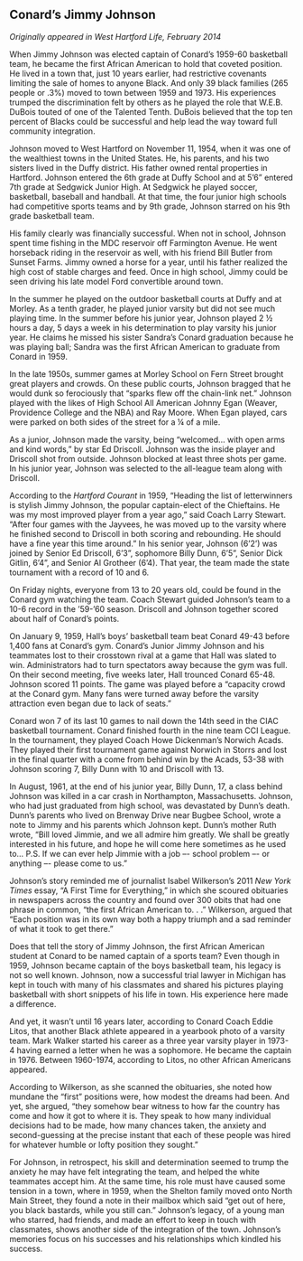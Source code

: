 ## Conard’s Jimmy Johnson {-}

*Originally appeared in West Hartford Life, February 2014*

When Jimmy Johnson was elected captain of Conard’s 1959-60 basketball team, he became the first African American to hold that coveted position. He lived in a town that, just 10 years earlier, had restrictive covenants limiting the sale of homes to anyone Black. And only 39 black families (265 people or .3%) moved to town between 1959 and 1973. His experiences trumped the discrimination felt by others as he played the role that W.E.B. DuBois touted of one of the Talented Tenth. DuBois believed that the top ten percent of Blacks could be successful and help lead the way toward full community integration.

Johnson moved to West Hartford on November 11, 1954, when it was one of the wealthiest towns in the United States. He, his parents, and his two sisters lived in the Duffy district. His father owned rental properties in Hartford. Johnson entered the 6th grade at Duffy School and at 5’6” entered 7th grade at Sedgwick Junior High. At Sedgwick he played soccer, basketball, baseball and handball. At that time, the four junior high schools had competitive sports teams and by 9th grade, Johnson starred on his 9th grade basketball team.

His family clearly was financially successful. When not in school, Johnson spent time fishing in the MDC reservoir off Farmington Avenue. He went horseback riding in the reservoir as well, with his friend Bill Butler from Sunset Farms. Jimmy owned a horse for a year, until his father realized the high cost of stable charges and feed. Once in high school, Jimmy could be seen driving his late model Ford convertible around town.

In the summer he played on the outdoor basketball courts at Duffy and at Morley. As a tenth grader, he played junior varsity but did not see much playing time. In the summer before his junior year, Johnson played 2 ½ hours a day, 5 days a week in his determination to play varsity his junior year. He claims he missed his sister Sandra’s Conard graduation because he was playing ball; Sandra was the first African American to graduate from Conard in 1959.

In the late 1950s, summer games at Morley School on Fern Street brought great players and crowds. On these public courts, Johnson bragged that he would dunk so ferociously that “sparks flew off the chain-link net.” Johnson played with the likes of High School All American Johnny Egan (Weaver, Providence College and the NBA) and Ray Moore. When Egan played, cars were parked on both sides of the street for a ¼ of a mile.

As a junior, Johnson made the varsity, being “welcomed... with open arms and kind words,” by star Ed Driscoll. Johnson was the inside player and Driscoll shot from outside. Johnson blocked at least three shots per game. In his junior year, Johnson was selected to the all-league team along with Driscoll.

According to the *Hartford Courant* in 1959, “Heading the list of letterwinners is stylish Jimmy Johnson, the popular captain-elect of the Chieftains. He was my most improved player from a year ago,” said Coach Larry Stewart. “After four games with the Jayvees, he was moved up to the varsity where he finished second to Driscoll in both scoring and rebounding. He should have a fine year this time around.” In his senior year, Johnson (6’2’) was joined by Senior Ed Driscoll, 6’3”, sophomore Billy Dunn, 6’5”, Senior Dick Gitlin, 6’4”, and Senior Al Grotheer (6’4). That year, the team made the state tournament with a record of 10 and 6.

On Friday nights, everyone from 13 to 20 years old, could be found in the Conard gym watching the team. Coach Stewart guided Johnson’s team to a 10-6 record in the ’59-’60 season. Driscoll and Johnson together scored about half of Conard’s points.

On January 9, 1959, Hall’s boys’ basketball team beat Conard 49-43 before 1,400 fans at Conard’s gym. Conard’s Junior Jimmy Johnson and his teammates lost to their crosstown rival at a game that Hall was slated to win. Administrators had to turn spectators away because the gym was full. On their second meeting, five weeks later, Hall trounced Conard 65-48. Johnson scored 11 points. The game was played before a “capacity crowd at the Conard gym. Many fans were turned away before the varsity attraction even began due to lack of seats.”

Conard won 7 of its last 10 games to nail down the 14th seed in the CIAC basketball tournament. Conard finished fourth in the nine team CCI League. In the tournament, they played Coach Howe Dickenman’s Norwich Acads. They played their first tournament game against Norwich in Storrs and lost in the final quarter with a come from behind win by the Acads, 53-38 with Johnson scoring 7, Billy Dunn with 10 and Driscoll with 13.

In August, 1961, at the end of his junior year, Billy Dunn, 17, a class behind Johnson was killed in a car crash in Northampton, Massachusetts. Johnson, who had just graduated from high school, was devastated by Dunn’s death. Dunn’s parents who lived on Brenway Drive near Bugbee School, wrote a note to Jimmy and his parents which Johnson kept. Dunn’s mother Ruth wrote, “Bill loved Jimmie, and we all admire him greatly. We shall be greatly interested in his future, and hope he will come here sometimes as he used to... P.S. If we can ever help Jimmie with a job –- school problem –- or anything –- please come to us.”

Johnson’s story reminded me of journalist Isabel Wilkerson’s 2011 *New York Times* essay, “A First Time for Everything,” in which she scoured obituaries in newspapers across the country and found over 300 obits that had one phrase in common, “the first African American to. . .” Wilkerson, argued that “Each position was in its own way both a happy triumph and a sad reminder of what it took to get there.”

Does that tell the story of Jimmy Johnson, the first African American student at Conard to be named captain of a sports team? Even though in 1959, Johnson became captain of the boys basketball team, his legacy is not so well known. Johnson, now a successful trial lawyer in Michigan has kept in touch with many of his classmates and shared his pictures playing basketball with short snippets of his life in town. His experience here made a difference.

And yet, it wasn’t until 16 years later, according to Conard Coach Eddie Litos, that another Black athlete appeared in a yearbook photo of a varsity team. Mark Walker started his career as a three year varsity player in 1973-4 having earned a letter when he was a sophomore. He became the captain in 1976. Between 1960-1974, according to Litos, no other African Americans appeared.

According to Wilkerson, as she scanned the obituaries, she noted how mundane the “first” positions were, how modest the dreams had been. And yet, she argued, “they somehow bear witness to how far the country has come and how it got to where it is. They speak to how many individual decisions had to be made, how many chances taken, the anxiety and second-guessing at the precise instant that each of these people was hired for whatever humble or lofty position they sought.”

For Johnson, in retrospect, his skill and determination seemed to trump the anxiety he may have felt integrating the team, and helped the white teammates accept him. At the same time, his role must have caused some tension in a town, where in 1959, when the Shelton family moved onto North Main Street, they found a note in their mailbox which said “get out of here, you black bastards, while you still can.” Johnson’s legacy, of a young man who starred, had friends, and made an effort to keep in touch with classmates, shows another side of the integration of the town. Johnson’s memories focus on his successes and his relationships which kindled his success.
